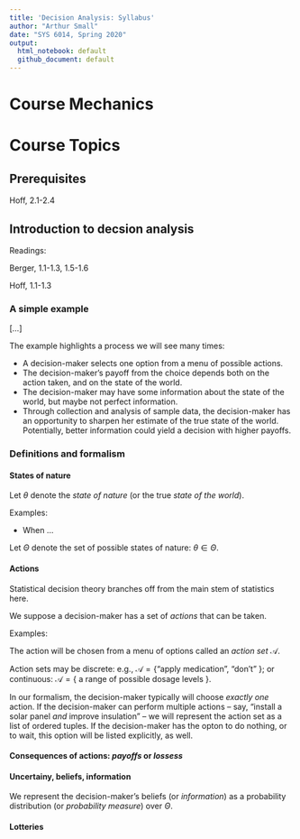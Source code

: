 ```yaml
---
title: 'Decision Analysis: Syllabus'
author: "Arthur Small"
date: "SYS 6014, Spring 2020"
output:
  html_notebook: default
  github_document: default
---
```



# Course Mechanics

# Course Topics

## Prerequisites

Hoff, 2.1-2.4

##  Introduction to decsion analysis

Readings:

Berger, 1.1-1.3, 1.5-1.6

Hoff, 1.1-1.3

### A simple example

[...]

The example highlights a process we will see many times:

  * A decision-maker selects one option from a menu of possible actions.
  * The decision-maker's payoff from the choice depends both on the action taken, and on the state of the world.
  * The decision-maker may have some information about the state of the world, but maybe not perfect information.
  * Through collection and analysis of sample data, the decision-maker has an opportunity to sharpen her estimate of the true state of the world. Potentially, better information could yield a decision with higher payoffs.

### Definitions and formalism

#### States of nature

Let $\theta$ denote the *state of nature* (or the true *state of the world*). 

Examples:

  * When ...
  
Let $\Theta$ denote the set of possible states of nature: $\theta \in \Theta$.


#### Actions

Statistical decision theory branches off from the main stem of statistics here. 

We suppose a decision-maker has a set of *actions* that can be taken.

Examples:

The action will be chosen from a menu of options called an *action set* $\mathcal{A}$. 

Action sets may be discrete: e.g., $\mathcal{A} = \{$"apply medication", "don't" $\}$; or continuous: $\mathcal{A} = \{$ a range of possible dosage levels $\}$.

In our formalism, the decision-maker typically will choose *exactly one* action. If the decision-maker can perform multiple actions -- say, "install a solar panel *and* improve insulation" -- we will represent the action set as a list of ordered tuples. If the decision-maker has the opton to do nothing, or to wait, this option will be listed explicitly, as well. 


#### Consequences of actions: *payoffs* or *lossess*




#### Uncertainy, beliefs, information


We represent the decision-maker's beliefs (or *information*) as a probability distribution (or *probability measure*) over $\Theta$.\footnote{To be more formal and technically correct: A given probability measure is defined over a specified set of subsets of $\Theta$ that are called *measurable* subsets. The set of measurable subsets must satisfy certain technical properies. For example, if $A, B \in Theta$ are both measureable, then $A \cap B$, $A \cup B$, and their complements $A^C$ and $B^C$ must also be measurable. For the most part in this course, we will not need to worry about the measure-theoretic foundations of probability theory.}


#### Lotteries


